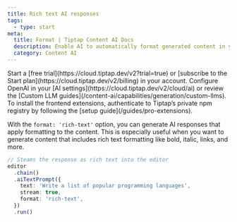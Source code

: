 ```yaml
---
title: Rich text AI responses
tags:
  - type: start
meta:
  title: Format | Tiptap Content AI Docs
  description: Enable AI to automatically format generated content in your Tiptap editor with rich text, lists, and more. Learn how in our docs!
  category: Content AI
---
```



<Requirements>
    <RequirementItem label="1. Activate trial or subscribe">
        Start a [free trial](https://cloud.tiptap.dev/v2?trial=true) or [subscribe to the Start plan](https://cloud.tiptap.dev/v2/billing) in your account.
    </RequirementItem>
    <RequirementItem label="2. Integrate an AI provider">
        Configure OpenAI in your [AI settings](https://cloud.tiptap.dev/v2/cloud/ai) or review the [Custom LLM guides](/content-ai/capabilities/generation/custom-llms).
    </RequirementItem>
    <RequirementItem label="3. Install from private registry">
        To install the frontend extensions, authenticate to Tiptap’s private npm registry by following the [setup guide](/guides/pro-extensions).
    </RequirementItem>
</Requirements>

<CodeDemo isPro path="/Extensions/AiFormattedResponse" />

With the `format: 'rich-text'` option, you can generate AI responses that apply formatting to the content. This is especially useful when you want to generate content that includes rich text formatting like bold, italic, links, and more.

```ts
// Steams the response as rich text into the editor
editor
  .chain()
  .aiTextPrompt({
    text: 'Write a list of popular programming languages',
    stream: true,
    format: 'rich-text',
  })
  .run()
```
